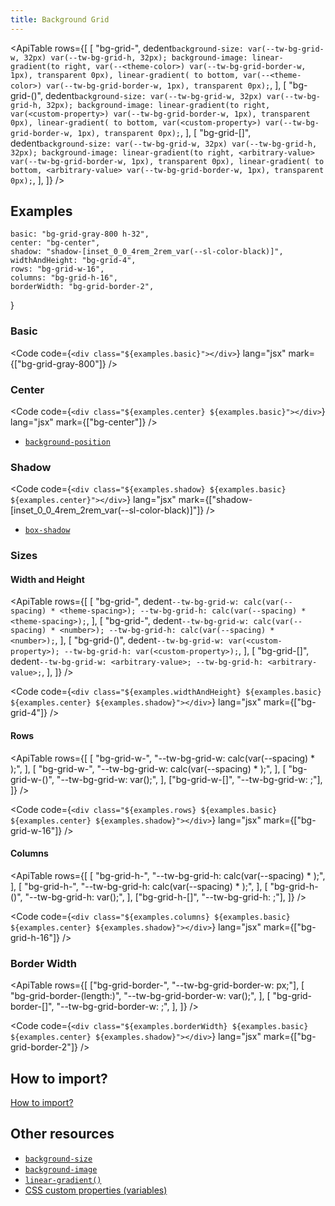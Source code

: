```yaml
---
title: Background Grid
---
```



<ApiTable
    rows={[
        [
            "bg-grid-<theme-color>",
            dedent`
                background-size: var(--tw-bg-grid-w, 32px) var(--tw-bg-grid-h, 32px);
                background-image: linear-gradient(to right, var(--<theme-color>) var(--tw-bg-grid-border-w, 1px), transparent 0px), linear-gradient( to bottom, var(--<theme-color>) var(--tw-bg-grid-border-w, 1px), transparent 0px);
            `,
        ],
        [
            "bg-grid-(<custom-property>)",
            dedent`
                background-size: var(--tw-bg-grid-w, 32px) var(--tw-bg-grid-h, 32px);
                background-image: linear-gradient(to right, var(<custom-property>) var(--tw-bg-grid-border-w, 1px), transparent 0px), linear-gradient( to bottom, var(<custom-property>) var(--tw-bg-grid-border-w, 1px), transparent 0px);
            `,
        ],
        [
            "bg-grid-[<arbitrary-value>]",
            dedent`
                background-size: var(--tw-bg-grid-w, 32px) var(--tw-bg-grid-h, 32px);
                background-image: linear-gradient(to right, <arbitrary-value> var(--tw-bg-grid-border-w, 1px), transparent 0px), linear-gradient( to bottom, <arbitrary-value> var(--tw-bg-grid-border-w, 1px), transparent 0px);
            `,
        ],
    ]}
/>

## Examples

    basic: "bg-grid-gray-800 h-32",
    center: "bg-center",
    shadow: "shadow-[inset_0_0_4rem_2rem_var(--sl-color-black)]",
    widthAndHeight: "bg-grid-4",
    rows: "bg-grid-w-16",
    columns: "bg-grid-h-16",
    borderWidth: "bg-grid-border-2",
}

### Basic

<Preview useGrid={false}>
    <div class={examples.basic} />
</Preview>

<Code
    code={`<div class="${examples.basic}"></div>`}
    lang="jsx"
    mark={["bg-grid-gray-800"]}
/>

### Center

<Preview useGrid={false}>
    <div class={`${examples.center} ${examples.basic}`} />
</Preview>

<Code
    code={`<div class="${examples.center} ${examples.basic}"></div>`}
    lang="jsx"
    mark={["bg-center"]}
/>

- [`background-position`](https://developer.mozilla.org/en-US/docs/Web/CSS/background-position)

### Shadow

<Preview useGrid={false}>
    <div class={`${examples.shadow} ${examples.basic} ${examples.center}`} />
</Preview>

<Code
    code={`<div class="${examples.shadow} ${examples.basic} ${examples.center}"></div>`}
    lang="jsx"
    mark={["shadow-[inset_0_0_4rem_2rem_var(--sl-color-black)]"]}
/>

- [`box-shadow`](https://developer.mozilla.org/en-US/docs/Web/CSS/box-shadow)

### Sizes

#### Width and Height

<ApiTable
    rows={[
        [
            "bg-grid-<theme-spacing>",
            dedent`
                --tw-bg-grid-w: calc(var(--spacing) * <theme-spacing>);
                --tw-bg-grid-h: calc(var(--spacing) * <theme-spacing>);
            `,
        ],
        [
            "bg-grid-<number>",
            dedent`
                --tw-bg-grid-w: calc(var(--spacing) * <number>);
                --tw-bg-grid-h: calc(var(--spacing) * <number>);
            `,
        ],
        [
            "bg-grid-(<custom-property>)",
            dedent`
                --tw-bg-grid-w: var(<custom-property>);
                --tw-bg-grid-h: var(<custom-property>);
            `,
        ],
        [
            "bg-grid-[<arbitrary-value>]",
            dedent`
                --tw-bg-grid-w: <arbitrary-value>;
                --tw-bg-grid-h: <arbitrary-value>;
            `,
        ],
    ]}
/>

<Preview useGrid={false}>
    <div
        class={`${examples.widthAndHeight} ${examples.basic} ${examples.center} ${examples.shadow}`}
    />
</Preview>

<Code
    code={`<div class="${examples.widthAndHeight} ${examples.basic} ${examples.center} ${examples.shadow}"></div>`}
    lang="jsx"
    mark={["bg-grid-4"]}
/>

#### Rows

<ApiTable
    rows={[
        [
            "bg-grid-w-<theme-spacing>",
            "--tw-bg-grid-w: calc(var(--spacing) * <theme-spacing>);",
        ],
        [
            "bg-grid-w-<number>",
            "--tw-bg-grid-w: calc(var(--spacing) * <number>);",
        ],
        [
            "bg-grid-w-(<custom-property>)",
            "--tw-bg-grid-w: var(<custom-property>);",
        ],
        ["bg-grid-w-[<arbitrary-value>]", "--tw-bg-grid-w: <arbitrary-value>;"],
    ]}
/>

<Preview useGrid={false}>
    <div
        class={`${examples.rows} ${examples.basic} ${examples.center} ${examples.shadow}`}
    />
</Preview>

<Code
    code={`<div class="${examples.rows} ${examples.basic} ${examples.center} ${examples.shadow}"></div>`}
    lang="jsx"
    mark={["bg-grid-w-16"]}
/>

#### Columns

<ApiTable
    rows={[
        [
            "bg-grid-h-<theme-spacing>",
            "--tw-bg-grid-h: calc(var(--spacing) * <theme-spacing>);",
        ],
        [
            "bg-grid-h-<number>",
            "--tw-bg-grid-h: calc(var(--spacing) * <number>);",
        ],
        [
            "bg-grid-h-(<custom-property>)",
            "--tw-bg-grid-h: var(<custom-property>);",
        ],
        ["bg-grid-h-[<arbitrary-value>]", "--tw-bg-grid-h: <arbitrary-value>;"],
    ]}
/>

<Preview useGrid={false}>
    <div
        class={`${examples.columns} ${examples.basic} ${examples.center} ${examples.shadow}`}
    />
</Preview>

<Code
    code={`<div class="${examples.columns} ${examples.basic} ${examples.center} ${examples.shadow}"></div>`}
    lang="jsx"
    mark={["bg-grid-h-16"]}
/>

### Border Width

<ApiTable
    rows={[
        ["bg-grid-border-<number>", "--tw-bg-grid-border-w: <number>px;"],
        [
            "bg-grid-border-(length:<custom-property>)",
            "--tw-bg-grid-border-w: var(<custom-property>);",
        ],
        [
            "bg-grid-border-[<arbitrary-value>]",
            "--tw-bg-grid-border-w: <arbitrary-value>;",
        ],
    ]}
/>

<Preview useGrid={false}>
    <div
        class={`${examples.borderWidth} ${examples.basic} ${examples.center} ${examples.shadow}`}
    />
</Preview>

<Code
    code={`<div class="${examples.borderWidth} ${examples.basic} ${examples.center} ${examples.shadow}"></div>`}
    lang="jsx"
    mark={["bg-grid-border-2"]}
/>

## How to import?

[How to import?](/#how-to-import)

## Other resources

- [`background-size`](https://developer.mozilla.org/en-US/docs/Web/CSS/background-size)
- [`background-image`](https://developer.mozilla.org/en-US/docs/Web/CSS/background-image)
- [`linear-gradient()`](https://developer.mozilla.org/en-US/docs/Web/CSS/gradient/linear-gradient)
- [CSS custom properties (variables)](https://developer.mozilla.org/en-US/docs/Web/CSS/Using_CSS_custom_properties)

